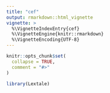```yaml
---
title: "cef"
output: rmarkdown::html_vignette
vignette: >
  %\VignetteIndexEntry{cef}
  %\VignetteEngine{knitr::rmarkdown}
  %\VignetteEncoding{UTF-8}
---
```


```r
knitr::opts_chunk$set(
  collapse = TRUE,
  comment = "#>"
)
```

```r
library(Lextale)
```
